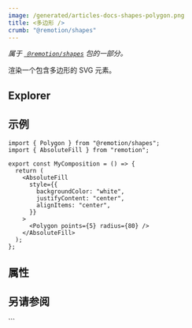 ```yaml
---
image: /generated/articles-docs-shapes-polygon.png
title: <多边形 />
crumb: "@remotion/shapes"
---
```



_属于 [` @remotion/shapes`](/docs/shapes) 包的一部分。_

渲染一个包含多边形的 SVG 元素。

## Explorer

<Demo type="polygon"/>

## 示例

```tsx twoslash title="src/Polygon.tsx"
import { Polygon } from "@remotion/shapes";
import { AbsoluteFill } from "remotion";

export const MyComposition = () => {
  return (
    <AbsoluteFill
      style={{
        backgroundColor: "white",
        justifyContent: "center",
        alignItems: "center",
      }}
    >
      <Polygon points={5} radius={80} />
    </AbsoluteFill>
  );
};
```

## 属性

<ShapeOptions shape="polygon" all />

## 另请参阅

<ShapeSeeAlso shape="polygon"/>
```
